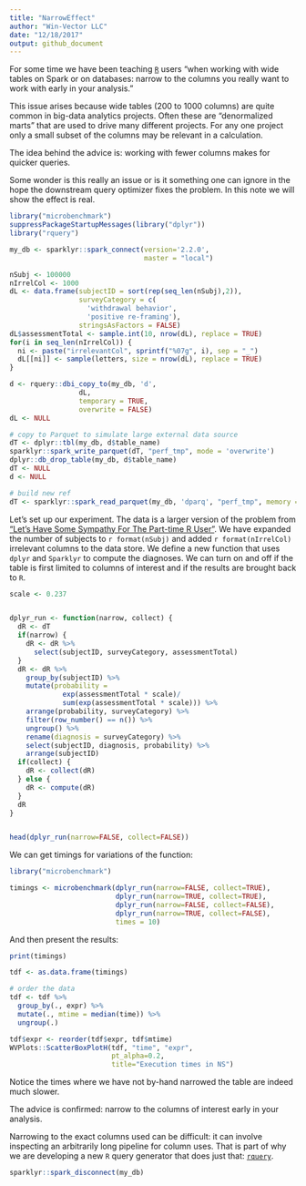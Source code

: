 ```yaml
---
title: "NarrowEffect"
author: "Win-Vector LLC"
date: "12/18/2017"
output: github_document
---
```


<!-- NarrowEffect.md is generated from NarrowEffect.Rmd. Please edit that file -->

For some time we have been teaching [`R`](https://journal.r-project.org) users "when working with wide tables on Spark or on databases: narrow to the columns you really want to work with early in your analysis."

This issue arises because wide tables (200 to 1000 columns) are quite common in big-data analytics projects.  Often these are "denormalized marts" that are used to drive many different projects.  For any one project only a small subset of the columns may be relevant in a calculation.

The idea behind the advice is: working with fewer columns makes for quicker queries.

Some wonder is this really an issue or is it something one can ignore in the hope the downstream query optimizer fixes the problem.  In this note we will show the effect is real.

```r
library("microbenchmark")
suppressPackageStartupMessages(library("dplyr"))
library("rquery")

my_db <- sparklyr::spark_connect(version='2.2.0', 
                                 master = "local")

nSubj <- 100000
nIrrelCol <- 1000
dL <- data.frame(subjectID = sort(rep(seq_len(nSubj),2)),
                 surveyCategory = c(
                   'withdrawal behavior',
                   'positive re-framing'),
                 stringsAsFactors = FALSE)
dL$assessmentTotal <- sample.int(10, nrow(dL), replace = TRUE)
for(i in seq_len(nIrrelCol)) {
  ni <- paste("irrelevantCol", sprintf("%07g", i), sep = "_")
  dL[[ni]] <- sample(letters, size = nrow(dL), replace = TRUE)
}

d <- rquery::dbi_copy_to(my_db, 'd',
                 dL,
                 temporary = TRUE, 
                 overwrite = FALSE)
dL <- NULL

# copy to Parquet to simulate large external data source
dT <- dplyr::tbl(my_db, d$table_name)
sparklyr::spark_write_parquet(dT, "perf_tmp", mode = 'overwrite')
dplyr::db_drop_table(my_db, d$table_name)
dT <- NULL
d <- NULL

# build new ref
dT <- sparklyr::spark_read_parquet(my_db, 'dparq', "perf_tmp", memory = FALSE)
```


Let's set up our experiment.  The data is a larger version of the problem from ["Let’s Have Some Sympathy For The Part-time R User"](http://www.win-vector.com/blog/2017/08/lets-have-some-sympathy-for-the-part-time-r-user/).  We have expanded the number of subjects to `r format(nSubj)` and added `r format(nIrrelCol)` irrelevant columns to the data store.  We define a new function that uses `dplyr` and `Sparklyr` to compute the diagnoses.  We can turn on and off if the table is first limited to columns of interest and if the results are brought back to `R`.

```r
scale <- 0.237


dplyr_run <- function(narrow, collect) {
  dR <- dT
  if(narrow) {
    dR <- dR %>%
      select(subjectID, surveyCategory, assessmentTotal)
  }
  dR <- dR %>%
    group_by(subjectID) %>%
    mutate(probability =
             exp(assessmentTotal * scale)/
             sum(exp(assessmentTotal * scale))) %>%
    arrange(probability, surveyCategory) %>%
    filter(row_number() == n()) %>%
    ungroup() %>%
    rename(diagnosis = surveyCategory) %>%
    select(subjectID, diagnosis, probability) %>%
    arrange(subjectID)
  if(collect) {
    dR <- collect(dR)
  } else {
    dR <- compute(dR)
  }
  dR
}


head(dplyr_run(narrow=FALSE, collect=FALSE))
```

We can get timings for variations of the function:

```r
library("microbenchmark")

timings <- microbenchmark(dplyr_run(narrow=FALSE, collect=TRUE), 
                          dplyr_run(narrow=TRUE, collect=TRUE),
                          dplyr_run(narrow=FALSE, collect=FALSE), 
                          dplyr_run(narrow=TRUE, collect=FALSE),
                          times = 10)
```

And then present the results:

```r
print(timings)

tdf <- as.data.frame(timings)

# order the data
tdf <- tdf %>%
  group_by(., expr) %>%
  mutate(., mtime = median(time)) %>%
  ungroup(.)

tdf$expr <- reorder(tdf$expr, tdf$mtime)
WVPlots::ScatterBoxPlotH(tdf, "time", "expr",  
                         pt_alpha=0.2,
                         title="Execution times in NS")
```

Notice the times where we have not by-hand narrowed the table are indeed much slower.

The advice is confirmed: narrow to the columns of interest early in your analysis.

Narrowing to the exact columns used can be difficult: it can involve inspecting an
arbitrarily long pipeline for column uses.  That is part of why we are developing
a new `R` query generator that does just that: [`rquery`](https://winvector.github.io/rquery/).



```r
sparklyr::spark_disconnect(my_db)
```

